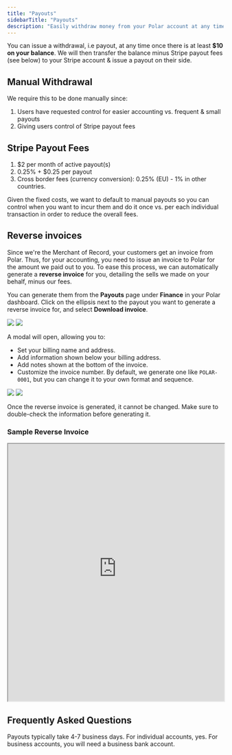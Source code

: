```yaml
---
title: "Payouts"
sidebarTitle: "Payouts"
description: "Easily withdraw money from your Polar account at any time"
---
```


You can issue a withdrawal, i.e payout, at any time once there is at least **$10 on your balance**. We will then transfer the balance minus Stripe payout fees (see below) to your Stripe account & issue a payout on their side.

## Manual Withdrawal

We require this to be done manually since:

1. Users have requested control for easier accounting vs. frequent & small payouts
2. Giving users control of Stripe payout fees

## **Stripe Payout Fees**

1. $2 per month of active payout(s)
2. 0.25% + $0.25 per payout
3. Cross border fees (currency conversion): 0.25% (EU) - 1% in other countries.

Given the fixed costs, we want to default to manual payouts so you can control when you want to incur them and do it once vs. per each individual transaction in order to reduce the overall fees.

## Reverse invoices

Since we're the Merchant of Record, your customers get an invoice from Polar. Thus, for your accounting, you need to issue an invoice to Polar for the amount we paid out to you. To ease this process, we can automatically generate a **reverse invoice** for you, detailing the sells we made on your behalf, minus our fees.

You can generate them from the **Payouts** page under **Finance** in your Polar dashboard. Click on the ellipsis next to the payout you want to generate a reverse invoice for, and select **Download invoice**.

<img
  className="block dark:hidden"
  src="/assets/features/finance/payouts/download.light.png"
/>
<img
  className="hidden dark:block"
  src="/assets/features/finance/payouts/download.dark.png"
/>

A modal will open, allowing you to:

- Set your billing name and address.
- Add information shown below your billing address.
- Add notes shown at the bottom of the invoice.
- Customize the invoice number. By default, we generate one like `POLAR-0001`, but you can change it to your own format and sequence.

<img
  className="block dark:hidden"
  src="/assets/features/finance/payouts/generate.light.png"
/>
<img
  className="hidden dark:block"
  src="/assets/features/finance/payouts/generate.dark.png"
/>

<Warning>
  Once the reverse invoice is generated, it cannot be changed. Make sure to
  double-check the information before generating it.
</Warning>

### Sample Reverse Invoice

<iframe
  src="https://polar-public-assets.s3.us-east-2.amazonaws.com/sample-reverse-invoice.pdf"
  width="100%"
  height="600px"
></iframe>

## Frequently Asked Questions

<AccordionGroup>
  <Accordion title="How long do payouts take?">
    Payouts typically take 4-7 business days.
  </Accordion>
  <Accordion title="Can I use my personal bank account to receive payouts?">
    For individual accounts, yes. For business accounts, you will need a business bank account.
  </Accordion>
</AccordionGroup>
